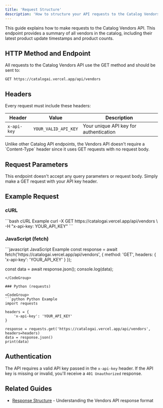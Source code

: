 ```yaml
---
title: 'Request Structure'
description: 'How to structure your API requests to the Catalog Vendors API'
---
```


This guide explains how to make requests to the Catalog Vendors API. This endpoint provides a summary of all vendors in the catalog, including their latest product update timestamps and product counts.

## HTTP Method and Endpoint

All requests to the Catalog Vendors API use the GET method and should be sent to:

```
GET https://catalogai.vercel.app/api/vendors
```

## Headers

Every request must include these headers:

| Header | Value | Description |
| --- | --- | --- |
| `x-api-key` | `YOUR_VALID_API_KEY` | Your unique API key for authentication |

<Note>
  Unlike other Catalog API endpoints, the Vendors API doesn't require a `Content-Type` header since it uses GET requests with no request body.
</Note>

## Request Parameters

This endpoint doesn't accept any query parameters or request body. Simply make a GET request with your API key header.

## Example Request

### cURL

<CodeGroup>
```bash cURL Example
curl -X GET https://catalogai.vercel.app/api/vendors \
  -H "x-api-key: YOUR_API_KEY"
```
</CodeGroup>

### JavaScript (fetch)

<CodeGroup>
```javascript JavaScript Example
const response = await fetch('https://catalogai.vercel.app/api/vendors', {
  method: 'GET',
  headers: {
    'x-api-key': 'YOUR_API_KEY'
  }
});

const data = await response.json();
console.log(data);
```
</CodeGroup>

### Python (requests)

<CodeGroup>
```python Python Example
import requests

headers = {
    'x-api-key': 'YOUR_API_KEY'
}

response = requests.get('https://catalogai.vercel.app/api/vendors', headers=headers)
data = response.json()
print(data)
```
</CodeGroup>

## Authentication

The API requires a valid API key passed in the `x-api-key` header. If the API key is missing or invalid, you'll receive a `401 Unauthorized` response.

## Related Guides

- [Response Structure](/developer-guide/vendors/response-structure) - Understanding the Vendors API response format 